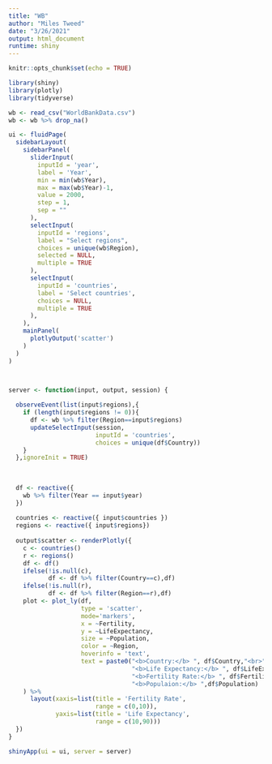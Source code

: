 ```yaml
---
title: "WB"
author: "Miles Tweed"
date: "3/26/2021"
output: html_document
runtime: shiny
---
```


```r
knitr::opts_chunk$set(echo = TRUE)
```

```r
library(shiny)
library(plotly)
library(tidyverse)

wb <- read_csv("WorldBankData.csv")
wb <- wb %>% drop_na()

ui <- fluidPage(
  sidebarLayout(
    sidebarPanel(
      sliderInput(
        inputId = 'year',
        label = 'Year',
        min = min(wb$Year),
        max = max(wb$Year)-1,
        value = 2000,
        step = 1,
        sep = ""
      ),
      selectInput(
        inputId = 'regions',
        label = "Select regions",
        choices = unique(wb$Region),
        selected = NULL,
        multiple = TRUE
      ),
      selectInput(
        inputId = 'countries',
        label = 'Select countries',
        choices = NULL,
        multiple = TRUE
      ),
    ),
    mainPanel(
      plotlyOutput('scatter')
    )
  )
)



server <- function(input, output, session) {
  
  observeEvent(list(input$regions),{
    if (length(input$regions != 0)){
      df <- wb %>% filter(Region==input$regions)
      updateSelectInput(session,
                        inputId = 'countries',
                        choices = unique(df$Country))
    } 
  },ignoreInit = TRUE)
  
  
  
  df <- reactive({
    wb %>% filter(Year == input$year)
  })
  
  countries <- reactive({ input$countries })
  regions <- reactive({ input$regions})
  
  output$scatter <- renderPlotly({
    c <- countries()
    r <- regions()
    df <- df()
    ifelse(!is.null(c),
           df <- df %>% filter(Country==c),df)
    ifelse(!is.null(r),
           df <- df %>% filter(Region==r),df)
    plot <- plot_ly(df,
                    type = 'scatter',
                    mode='markers',
                    x = ~Fertility,
                    y = ~LifeExpectancy,
                    size = ~Population,
                    color = ~Region,
                    hoverinfo = 'text',
                    text = paste0("<b>Country:</b> ", df$Country,"<br>",
                                  "<b>Life Expectancy:</b> ", df$LifeExpectancy,"<br>",
                                  "<b>Fertility Rate:</b> ", df$Fertility,"<br>",
                                  "<b>Populaion:</b> ",df$Population)
    ) %>%
      layout(xaxis=list(title = 'Fertility Rate',
                        range = c(0,10)),
             yaxis=list(title = 'Life Expectancy',
                        range = c(10,90)))
  })
}

shinyApp(ui = ui, server = server)

```


